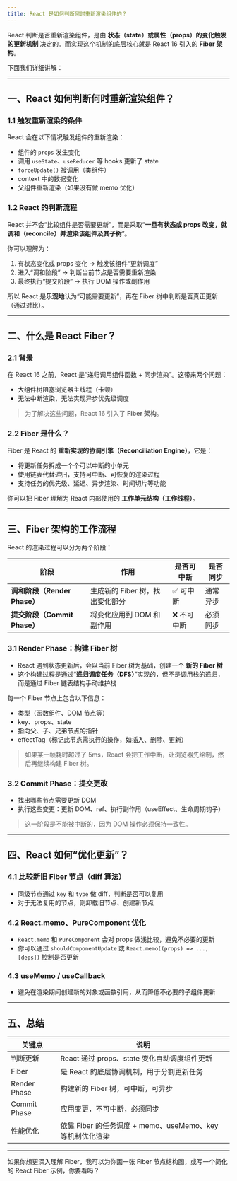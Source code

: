 ```yaml
---
title: React 是如何判断何时重新渲染组件的？
---
```


React 判断是否重新渲染组件，是由 **状态（state）或属性（props）的变化触发的更新机制** 决定的。而实现这个机制的底层核心就是 React 16 引入的 **Fiber 架构**。

下面我们详细讲解：

---

## 一、React 如何判断何时重新渲染组件？

### 1.1 触发重新渲染的条件

React 会在以下情况触发组件的重新渲染：

* 组件的 `props` 发生变化
* 调用 `useState`、`useReducer` 等 hooks 更新了 state
* `forceUpdate()` 被调用（类组件）
* context 中的数据变化
* 父组件重新渲染（如果没有做 memo 优化）

### 1.2 React 的判断流程

React 并不会“比较组件是否需要更新”，而是采取“**一旦有状态或 props 改变，就调和（reconcile）并渲染该组件及其子树**”。

你可以理解为：

1. 有状态变化或 props 变化 → 触发该组件“更新调度”
2. 进入“调和阶段” → 判断当前节点是否需要重新渲染
3. 最终执行“提交阶段” → 执行 DOM 操作或副作用

所以 React 是**乐观地**认为“可能需要更新”，再在 Fiber 树中判断是否真正更新（通过对比）。

---

## 二、什么是 React Fiber？

### 2.1 背景

在 React 16 之前，React 是“递归调用组件函数 + 同步渲染”。这带来两个问题：

* 大组件树阻塞浏览器主线程（卡顿）
* 无法中断渲染，无法实现异步优先级调度

> 为了解决这些问题，React 16 引入了 **Fiber 架构**。

### 2.2 Fiber 是什么？

Fiber 是 React 的 **重新实现的协调引擎（Reconciliation Engine）**，它是：

* 将更新任务拆成一个个可以中断的小单元
* 使用链表代替递归，支持可中断、可恢复的渲染过程
* 支持任务的优先级、延迟、异步渲染、时间切片等功能

你可以把 Fiber 理解为 React 内部使用的 **工作单元结构（工作线程）**。

---

## 三、Fiber 架构的工作流程

React 的渲染过程可以分为两个阶段：

| 阶段                     | 作用                  | 是否可中断  | 是否同步 |
| ---------------------- | ------------------- | ------ | ---- |
| **调和阶段（Render Phase）** | 生成新的 Fiber 树，找出变化部分 | ✅ 可中断  | 通常异步 |
| **提交阶段（Commit Phase）** | 将变化应用到 DOM 和副作用     | ❌ 不可中断 | 必须同步 |

### 3.1 Render Phase：构建 Fiber 树

* React 遇到状态更新后，会以当前 Fiber 树为基础，创建一个 **新的 Fiber 树**
* 这个构建过程是通过“**递归调度任务（DFS）**”实现的，但不是调用栈的递归，而是通过 Fiber 链表结构手动维护栈

每一个 Fiber 节点上包含以下信息：

* 类型（函数组件、DOM 节点等）
* key、props、state
* 指向父、子、兄弟节点的指针
* effectTag（标记此节点需执行的操作，如插入、删除、更新）

> 如果某一帧耗时超过了 5ms，React 会把工作中断，让浏览器先绘制，然后再继续构建 Fiber 树。

### 3.2 Commit Phase：提交更改

* 找出哪些节点需要更新 DOM
* 执行这些变更：更新 DOM、ref、执行副作用（useEffect、生命周期钩子）

> 这一阶段是不能被中断的，因为 DOM 操作必须保持一致性。

---

## 四、React 如何“优化更新”？

### 4.1 比较新旧 Fiber 节点（diff 算法）

* 同级节点通过 `key` 和 `type` 做 diff，判断是否可以复用
* 对于无法复用的节点，则卸载旧节点、创建新节点

### 4.2 React.memo、PureComponent 优化

* `React.memo` 和 `PureComponent` 会对 props 做浅比较，避免不必要的更新
* 你可以通过 `shouldComponentUpdate` 或 `React.memo((props) => ..., [deps])` 控制是否更新

### 4.3 useMemo / useCallback

* 避免在渲染期间创建新的对象或函数引用，从而降低不必要的子组件更新

---

## 五、总结

| 关键点          | 说明                                        |
| ------------ | ----------------------------------------- |
| 判断更新         | React 通过 props、state 变化自动调度组件更新           |
| Fiber        | 是 React 的底层协调机制，用于分割更新任务                  |
| Render Phase | 构建新的 Fiber 树，可中断，可异步                      |
| Commit Phase | 应用变更，不可中断，必须同步                            |
| 性能优化         | 依靠 Fiber 的任务调度 + memo、useMemo、key 等机制优化渲染 |

---

如果你想更深入理解 Fiber，我可以为你画一张 Fiber 节点结构图，或写一个简化的 React Fiber 示例，你要看吗？
